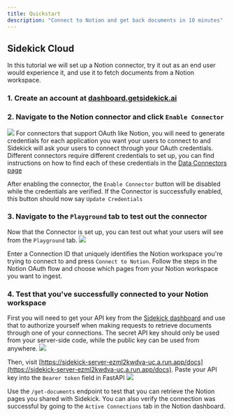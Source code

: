 ```yaml
---
title: Quickstart
description: "Connect to Notion and get back documents in 10 minutes"
---
```


## Sidekick Cloud
In this tutorial we will set up a Notion connector, try it out as an end user would experience it, and use it to fetch documents from a Notion workspace.

### 1. Create an account at [dashboard.getsidekick.ai](https://dashboard.getsidekick.ai)

### 2. Navigate to the Notion connector and click `Enable Connector`
![](https://user-images.githubusercontent.com/14931371/236297736-33932011-724a-4dfe-8da5-3566afa9188b.png)
For connectors that support OAuth like Notion, you will need to generate credentials for each application you want your users to connect to and Sidekick will ask your users to connect through your OAuth credentials. Different connectors require different credentials to set up, you can find instructions on how to find each of these credentials in the [Data Connectors page](/data-connectors)

After enabling the connector, the `Enable Connector` button will be disabled while the credentials are verified. If the Connector is successfully enabled, this button should now say `Update Credentials`

### 3. Navigate to the `Playground` tab to test out the connector
Now that the Connector is set up, you can test out what your users will see from the `Playground` tab.
![](https://user-images.githubusercontent.com/14931371/236298347-5415e994-010c-4c3a-b9b2-a42b75c48028.png)

Enter a Connection ID that uniquely identifies the Notion workspace you're trying to connect to and press `Connect to Notion`. Follow the steps in the Notion OAuth flow and choose which pages from your Notion workspace you want to ingest.

### 4. Test that you've successfully connected to your Notion workspace
First you will need to get your API key from the [Sidekick dashboard](https://dashboard.getsidekick.ai/api-keys) and use that to authorize yourself when making requests to retrieve documents through one of your connections. The secret API key should only be used from your server-side code, while the public key can be used from anywhere.
![](https://user-images.githubusercontent.com/14931371/236303471-d1948396-f185-4af5-b034-3b63ca4ea03e.png)

Then, visit [https://sidekick-server-ezml2kwdva-uc.a.run.app/docs](https://sidekick-server-ezml2kwdva-uc.a.run.app/docs). Paste your API key into the `Bearer token` field in FastAPI
![](https://user-images.githubusercontent.com/14931371/232177777-c73c3891-96bf-44fb-920e-f657102376b8.png)

Use the `/get-documents` endpoint to test that you can retrieve the Notion pages you shared with Sidekick. You can also verify the connection was successful by going to the `Active Connections` tab in the Notion dashboard.
